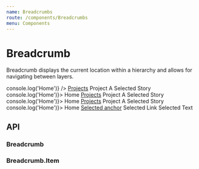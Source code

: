 ```yaml
---
name: Breadcrumbs
route: /components/Breadcrumbs
menu: Components
---
```



# Breadcrumb

Breadcrumb displays the current location within a hierarchy and allows for navigating between layers.

<Playground>
  <SpacedGroup direction="vertical">
    <Breadcrumb>
      <Breadcrumb.Item icon={HomeIcon} onClick={() => console.log('Home')} />
      <Breadcrumb.Item icon={ScopeIcon}>
        <a href="#">Projects</a>
      </Breadcrumb.Item>
      <Breadcrumb.Item>
        <Link href="#/">Project A</Link>
      </Breadcrumb.Item>
      <Breadcrumb.Item icon={AssetIcon} selected>
        Selected Story
      </Breadcrumb.Item>
    </Breadcrumb>
    <Breadcrumb>
      <Breadcrumb.Item icon={HomeIcon} onClick={() => console.log('Home')}>
        Home
      </Breadcrumb.Item>
      <Breadcrumb.Item collapse>
        <a href="#">Projects</a>
      </Breadcrumb.Item>
      <Breadcrumb.Item>
        <Link href="#/">Project A</Link>
      </Breadcrumb.Item>
      <Breadcrumb.Item selected>Selected Story</Breadcrumb.Item>
    </Breadcrumb>
    <Breadcrumb>
      <Breadcrumb.Item icon={HomeIcon} onClick={() => console.log('Home')}>
        Home
      </Breadcrumb.Item>
      <Breadcrumb.Item icon={ScopeIcon}>
        <a href="#">Projects</a>
      </Breadcrumb.Item>
      <Breadcrumb.Item>
        <Link href="#/">Project A</Link>
      </Breadcrumb.Item>
      <Breadcrumb.Item icon={AssetIcon} selected>
        Selected Story
      </Breadcrumb.Item>
    </Breadcrumb>
    <Breadcrumb separator=">">
      <Breadcrumb.Item icon={HomeIcon} onClick={() => console.log('Home')}>
        Home
      </Breadcrumb.Item>
      <Breadcrumb.Item selected>
        <a href="#">Selected anchor</a>
      </Breadcrumb.Item>
      <Breadcrumb.Item selected>
        <Link href="#/">Selected Link</Link>
      </Breadcrumb.Item>
      <Breadcrumb.Item selected>Selected Text</Breadcrumb.Item>
    </Breadcrumb>
  </SpacedGroup>
</Playground>

## API

### Breadcrumb

<PropsTable of={Breadcrumb} />

### Breadcrumb.Item

<PropsTable of={Breadcrumb.Item} />
